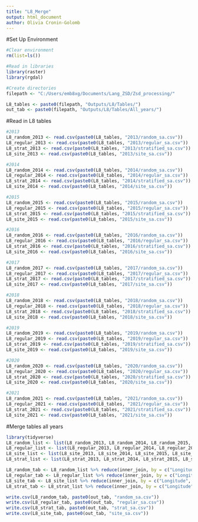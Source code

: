 ---
title: "L8_Merge"
output: html_document
author: Olivia Cronin-Golomb
---
#Set Up Environment
```{r setup, include=FALSE}
#Clear environment
rm(list=ls())

#Read in libraries
library(raster)
library(rgdal)

#Create directories
filepath <- "C:/Users/emb8xg/Documents/Lang_ZSD/Zsd_processing/"

L8_tables <- paste0(filepath, "Outputs/L8/Tables/")
out_tab <- paste0(filepath, "Outputs/L8/Tables/All_years/")

```

#Read in L8 tables
```{r}
#2013
L8_random_2013 <- read.csv(paste0(L8_tables, "2013/random_sa.csv"))
L8_regular_2013 <- read.csv(paste0(L8_tables, "2013/regular_sa.csv"))
L8_strat_2013 <- read.csv(paste0(L8_tables, "2013/stratified_sa.csv"))
L8_site_2013 <- read.csv(paste0(L8_tables, "2013/site_sa.csv"))

#2014
L8_random_2014 <- read.csv(paste0(L8_tables, "2014/random_sa.csv"))
L8_regular_2014 <- read.csv(paste0(L8_tables, "2014/regular_sa.csv"))
L8_strat_2014 <- read.csv(paste0(L8_tables, "2014/stratified_sa.csv"))
L8_site_2014 <- read.csv(paste0(L8_tables, "2014/site_sa.csv"))

#2015
L8_random_2015 <- read.csv(paste0(L8_tables, "2015/random_sa.csv"))
L8_regular_2015 <- read.csv(paste0(L8_tables, "2015/regular_sa.csv"))
L8_strat_2015 <- read.csv(paste0(L8_tables, "2015/stratified_sa.csv"))
L8_site_2015 <- read.csv(paste0(L8_tables, "2015/site_sa.csv"))

#2016
L8_random_2016 <- read.csv(paste0(L8_tables, "2016/random_sa.csv"))
L8_regular_2016 <- read.csv(paste0(L8_tables, "2016/regular_sa.csv"))
L8_strat_2016 <- read.csv(paste0(L8_tables, "2016/stratified_sa.csv"))
L8_site_2016 <- read.csv(paste0(L8_tables, "2016/site_sa.csv"))

#2017
L8_random_2017 <- read.csv(paste0(L8_tables, "2017/random_sa.csv"))
L8_regular_2017 <- read.csv(paste0(L8_tables, "2017/regular_sa.csv"))
L8_strat_2017 <- read.csv(paste0(L8_tables, "2017/stratified_sa.csv"))
L8_site_2017 <- read.csv(paste0(L8_tables, "2017/site_sa.csv"))

#2018
L8_random_2018 <- read.csv(paste0(L8_tables, "2018/random_sa.csv"))
L8_regular_2018 <- read.csv(paste0(L8_tables, "2018/regular_sa.csv"))
L8_strat_2018 <- read.csv(paste0(L8_tables, "2018/stratified_sa.csv"))
L8_site_2018 <- read.csv(paste0(L8_tables, "2018/site_sa.csv"))

#2019
L8_random_2019 <- read.csv(paste0(L8_tables, "2019/random_sa.csv"))
L8_regular_2019 <- read.csv(paste0(L8_tables, "2019/regular_sa.csv"))
L8_strat_2019 <- read.csv(paste0(L8_tables, "2019/stratified_sa.csv"))
L8_site_2019 <- read.csv(paste0(L8_tables, "2019/site_sa.csv"))

#2020
L8_random_2020 <- read.csv(paste0(L8_tables, "2020/random_sa.csv"))
L8_regular_2020 <- read.csv(paste0(L8_tables, "2020/regular_sa.csv"))
L8_strat_2020 <- read.csv(paste0(L8_tables, "2020/stratified_sa.csv"))
L8_site_2020 <- read.csv(paste0(L8_tables, "2020/site_sa.csv"))

#2021
L8_random_2021 <- read.csv(paste0(L8_tables, "2021/random_sa.csv"))
L8_regular_2021 <- read.csv(paste0(L8_tables, "2021/regular_sa.csv"))
L8_strat_2021 <- read.csv(paste0(L8_tables, "2021/stratified_sa.csv"))
L8_site_2021 <- read.csv(paste0(L8_tables, "2021/site_sa.csv"))

```

#Merge tables all years
```{r}
library(tidyverse)
L8_random_list <- list(L8_random_2013, L8_random_2014, L8_random_2015, L8_random_2016, L8_random_2017, L8_random_2018, L8_random_2019, L8_random_2020, L8_random_2021)
L8_regular_list <- list(L8_regular_2013, L8_regular_2014, L8_regular_2015, L8_regular_2016, L8_regular_2017, L8_regular_2018, L8_regular_2019, L8_regular_2020, L8_regular_2021)
L8_site_list <- list(L8_site_2013, L8_site_2014, L8_site_2015, L8_site_2016,L8_site_2017, L8_site_2018, L8_site_2019, L8_site_2020, L8_site_2021)
L8_strat_list <- list(L8_strat_2013, L8_strat_2014, L8_strat_2015, L8_strat_2016,L8_strat_2017, L8_strat_2018, L8_strat_2019, L8_strat_2020, L8_strat_2021)

L8_random_tab <- L8_random_list %>% reduce(inner_join, by = c("Longitude", "Latitude"))
L8_regular_tab <- L8_regular_list %>% reduce(inner_join, by = c("Longitude", "Latitude"))
L8_site_tab <- L8_site_list %>% reduce(inner_join, by = c("Longitude", "Latitude"))
L8_strat_tab <- L8_strat_list %>% reduce(inner_join, by = c("Longitude", "Latitude"))

write.csv(L8_random_tab, paste0(out_tab, "random_sa.csv"))
write.csv(L8_regular_tab, paste0(out_tab, "regular_sa.csv"))
write.csv(L8_strat_tab, paste0(out_tab, "strat_sa.csv"))
write.csv(L8_site_tab, paste0(out_tab, "site_sa.csv"))

```
